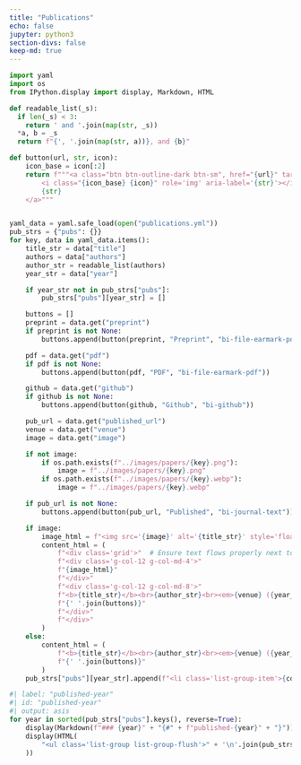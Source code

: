 ```yaml
---
title: "Publications"
echo: false
jupyter: python3
section-divs: false
keep-md: true
---
```


```python
import yaml
import os
from IPython.display import display, Markdown, HTML

def readable_list(_s):
  if len(_s) < 3:
    return ' and '.join(map(str, _s))
  *a, b = _s
  return f"{', '.join(map(str, a))}, and {b}"

def button(url, str, icon):
    icon_base = icon[:2]
    return f"""<a class="btn btn-outline-dark btn-sm", href="{url}" target="_blank" rel="noopener noreferrer">
        <i class="{icon_base} {icon}" role='img' aria-label='{str}'></i>
        {str}
    </a>"""


yaml_data = yaml.safe_load(open("publications.yml"))
pub_strs = {"pubs": {}}
for key, data in yaml_data.items():
    title_str = data["title"]
    authors = data["authors"]
    author_str = readable_list(authors)
    year_str = data["year"]

    if year_str not in pub_strs["pubs"]:
        pub_strs["pubs"][year_str] = []

    buttons = [] 
    preprint = data.get("preprint")
    if preprint is not None:
        buttons.append(button(preprint, "Preprint", "bi-file-earmark-pdf"))

    pdf = data.get("pdf")
    if pdf is not None:
        buttons.append(button(pdf, "PDF", "bi-file-earmark-pdf"))

    github = data.get("github")
    if github is not None:
        buttons.append(button(github, "Github", "bi-github"))

    pub_url = data.get("published_url")
    venue = data.get("venue")
    image = data.get("image") 

    if not image:
        if os.path.exists(f"../images/papers/{key}.png"):
            image = f"../images/papers/{key}.png"
        if os.path.exists(f"../images/papers/{key}.webp"):
            image = f"../images/papers/{key}.webp"

    if pub_url is not None:
        buttons.append(button(pub_url, "Published", "bi-journal-text"))

    if image:
        image_html = f"<img src='{image}' alt='{title_str}' style='float:left; margin-right:10px; width:100%; height:auto;'>" if image else ""
        content_html = (
            f"<div class='grid'>"  # Ensure text flows properly next to the image
            f"<div class='g-col-12 g-col-md-4'>"
            f"{image_html}"
            f"</div>"
            f"<div class='g-col-12 g-col-md-8'>"
            f"<b>{title_str}</b><br>{author_str}<br><em>{venue} ({year_str})</em><br>"
            f"{' '.join(buttons)}"
            f"</div>"
            f"</div>"
        )
    else:
        content_html = (
            f"<b>{title_str}</b><br>{author_str}<br><em>{venue} ({year_str})</em><br>"
            f"{' '.join(buttons)}"
        )  
    pub_strs["pubs"][year_str].append(f"<li class='list-group-item'>{content_html}</li>")
```

```python
#| label: "published-year"
#| id: "published-year"
#| output: asis
for year in sorted(pub_strs["pubs"].keys(), reverse=True):
    display(Markdown(f"### {year}" + "{#" + f"published-{year}" + "}"))
    display(HTML(
        "<ul class='list-group list-group-flush'>" + '\n'.join(pub_strs["pubs"][year]) + "</ul>"
    ))
```
